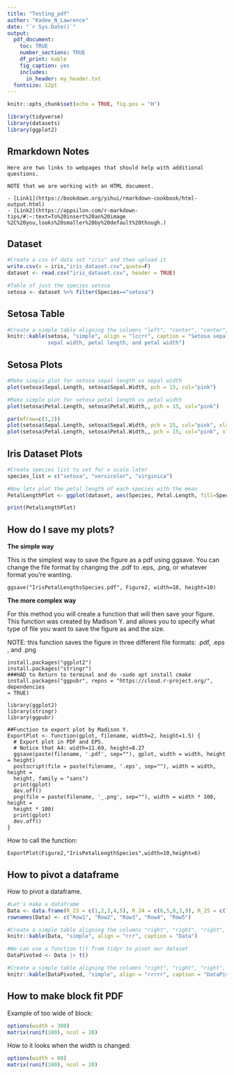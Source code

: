 ---
title: "Testing_pdf"
author: "Kadee_N_Lawrence"
date: "`r Sys.Date()`"
output: 
  pdf_document:
    toc: TRUE
    number_sections: TRUE
    df_print: kable
    fig_caption: yes
    includes:
      in_header: my_header.txt
  fontsize: 12pt
---

```{r setup, include=FALSE, tidy=TRUE, tidy.opts=list(width.cutoff=60)}
knitr::opts_chunk$set(echo = TRUE, fig.pos = "H")

library(tidyverse)
library(datasets)
library(ggplot2)

```

## Rmarkdown Notes
```         
Here are two links to webpages that should help with additional questions.  

NOTE that we are working with an HTML document.  

- [Link1](https://bookdown.org/yihui/rmarkdown-cookbook/html-output.html)  
- [Link2](https://appsilon.com/r-markdown-tips/#:~:text=To%20insert%20an%20image
%2C%20you,looks%20smaller%20by%20default%20though.)  
```
## Dataset
```{r CodeIrisData, include = TRUE, tidy=TRUE, tidy.opts=list(width.cutoff=60)}
#Create a csv of data set "iris" and then upload it
write.csv(x = iris,"iris_dataset.csv",quote=F)
dataset <- read.csv("iris_dataset.csv", header = TRUE)

#Table of just the species setosa 
setosa <- dataset %>% filter(Species=="setosa")
```


## Setosa Table
```{r tableSetosa, include = TRUE, tidy=TRUE, tidy.opts=list(width.cutoff=60)}
#Create a simple table aligning the columns "left", "center", "center", "right", "right", and with the caption "Table1:..."
knitr::kable(setosa, "simple", align = "lccrr", caption = "Setosa sepal length, 
             sepal width, petal length, and petal width")
```

## Setosa Plots
```{r plotSetosaSepal, fig.cap="Setosa sepal length vs sepal width", tidy=TRUE, tidy.opts=list(width.cutoff=60)}
#Make simple plot for setosa sepal length vs sepal width
plot(setosa$Sepal.Length, setosa$Sepal.Width, pch = 15, col="pink")
```

```{r plotSetosaPetal, fig.cap="Setosa petal length vs petal width", tidy=TRUE, tidy.opts=list(width.cutoff=60)}
#Make simple plot for setosa petal length vs petal width
plot(setosa$Petal.Length, setosa$Petal.Width,, pch = 15, col="pink")
```

```{r plotSetosaFiguresTogether, fig.cap="a)Setosa sepal length vs sepal width. b)Setosa petal length vs petal width", tidy=TRUE, tidy.opts=list(width.cutoff=60)}
par(mfrow=c(1,2))
plot(setosa$Sepal.Length, setosa$Sepal.Width, pch = 15, col="pink", xlab="sepal length", ylab="sepal width", main = "a")
plot(setosa$Petal.Length, setosa$Petal.Width,, pch = 15, col="pink", xlab="petal length", ylab="petal width", main = "b")
```

## Iris Dataset Plots
```{r plotIrisPetalLen, fig.cap="Petal Length of all Species in Iris Dataset", tidy=TRUE, tidy.opts=list(width.cutoff=60)}

#Create species list to set for x scale later
species_list = c("setosa", "versicolor", "virginica")

#Now lets plot the petal length of each species with the mean 
PetalLengthPlot <- ggplot(dataset, aes(Species, Petal.Length, fill=Species)) + geom_point(show.legend = FALSE, size = 4, pch=21, stroke = 1) + stat_summary(geom = "point", fun = "mean", size = 4, shape = 24, fill = "black") + theme_bw() + scale_fill_manual(name="Species Color", values = c("pink", "violet", "lightblue")) + scale_x_discrete(limits = species_list) + ylab("Petal Length") + xlab("Species") + ggtitle("Iris Petal Lengths by Species")

print(PetalLengthPlot)
```

## How do I save my plots?
**The simple way**

This is the simplest way to save the figure as a pdf using ggsave. You can 
change the file format by changing the .pdf to .eps, .png, or whatever format 
you're wanting.

```         
ggsave("IrisPetalLengthsSpecies.pdf", Figure2, width=10, height=10)
```

**The more complex way**

For this method you will create a function that will then save your figure. This 
function was created by Madison Y. and allows you to specify what type of file 
you want to save the figure as and the size.

NOTE: this function saves the figure in three different file formats: .pdf, .eps
, and .png

```         
install.packages("ggplot2")
install.packages("stringr")
###HAD to Return to terminal and do -sudo apt install cmake
install.packages("ggpubr", repos = "https://cloud.r-project.org/", dependencies 
= TRUE)

library(ggplot2)
library(stringr)
library(ggpubr)

##Function to export plot by Madison Y.
ExportPlot <- function(gplot, filename, width=2, height=1.5) {
  # Export plot in PDF and EPS.
  # Notice that A4: width=11.69, height=8.27
  ggsave(paste(filename, '.pdf', sep=""), gplot, width = width, height = height)
  postscript(file = paste(filename, '.eps', sep=""), width = width, height = 
  height, family = "sans")
  print(gplot)
  dev.off()
  png(file = paste(filename, '_.png', sep=""), width = width * 100, height = 
  height * 100)
  print(gplot)
  dev.off()
}
```

How to call the function:
```         
ExportPlot(Figure2,"IrisPetalLengthSpecies",width=10,height=6)
```

## How to pivot a dataframe
How to pivot a dataframe.
```{r DataFrame, tidy=TRUE, tidy.opts=list(width.cutoff=60)}
#Let's make a dataframe
Data <- data.frame(R_23 = c(1,2,3,4,5), R_24 = c(6,5,8,3,9), R_25 = c(7,3,0,3,2))
rownames(Data) <- c("Row1", "Row2", "Row3", "Row4", "Row5")
```

```{r DataTable, include = TRUE, echo = FALSE, tidy=TRUE, tidy.opts=list(width.cutoff=60)}
#Create a simple table aligning the columns "right", "right", "right", and with the caption "Table2.1:..."
knitr::kable(Data, "simple", align = "rrr", caption = "Data")
```

```{R pivotDataFrame, tidy=TRUE, tidy.opts=list(width.cutoff=60)}
#We can use a function t() from tidyr to pivot our dataset
DataPivoted <- Data |> t()
```

```{r pivotDataTable, include = TRUE, echo = FALSE, tidy=TRUE, tidy.opts=list(width.cutoff=60)}
#Create a simple table aligning the columns "right", "right", "right", "right", "right", and with the caption "Table2.2:..."
knitr::kable(DataPivoted, "simple", align = "rrrrr", caption = "DataPivoted")
```

## How to make block fit PDF
Example of too wide of block:
```{r eg, tidy=TRUE, tidy.opts=list(width.cutoff=60)}
options(width = 300)
matrix(runif(100), ncol = 20)
```

How to it looks when the width is changed:
```{r width change eg, tidy=TRUE, tidy.opts=list(width.cutoff=60)}
options(width = 60)
matrix(runif(100), ncol = 20)
```
